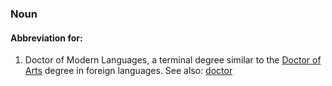 ===Noun===

====Abbreviation for:====

#Doctor of Modern Languages, a terminal degree similar to the [[Doctor of Arts]] degree in foreign languages. See also: [[doctor]]